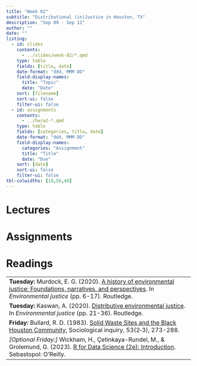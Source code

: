 ```yaml
---
title: "Week 02"
subtitle: "Distributional (in)Justice in Houston, TX"
description: "Sep 09 - Sep 12"
author: ""
date: ""
listing:
  - id: slides
    contents:
      - ../slides/week-02/*.qmd
    type: table
    fields: [title, date]
    date-format: "ddd, MMM DD"
    field-display-names:
      title: "Topic"
      date: "Date"
    sort: [filename]
    sort-ui: false
    filter-ui: false
  - id: assignments
    contents:
      - ../hw/w2-*.qmd
    type: table
    fields: [categories, title, date]
    date-format: "ddd, MMM DD"
    field-display-names:
      categories: "Assignment"
      title: "Title"
      date: "Due"
    sort: [date]
    sort-ui: false
    filter-ui: false
tbl-colwidths: [10,50,40]
---
```


# Lectures

::: {#slides}
:::

# Assignments

::: {#assignments}
:::

# Readings

|                                                                                                           |
|-----------------------------------------------------------------------------------------------------------|
|**Tuesday:** Murdock, E. G. (2020). [A history of environmental justice: Foundations, narratives, and perspectives](https://ebookcentral.proquest.com/lib/well/reader.action?docID=6228917&ppg=40&c=RVBVQg). In *Environmental justice* (pp. 6-17). Routledge.|
|**Tuesday:** Kaswan, A. (2020). [Distributive environmental justice](https://ebookcentral.proquest.com/lib/well/reader.action?docID=6228917&ppg=58&c=RVBVQg). In *Environmental justice* (pp. 21-36). Routledge.                          |
|**Friday:** Bullard, R. D. (1983). [Solid Waste Sites and the Black Houston Community](https://drrobertbullard.com/wp-content/uploads/2014/07/Bullard-Solid-Waste-and-Houston-Black-Community_Sociological-Inquiry-Vol-53-Spring-1983_4-7-14.pdf), Sociological inquiry, 53(2‐3), 273-288. |
*[Optional Friday:]* Wickham, H., Çetinkaya-Rundel, M., & Grolemund, G. (2023). [R for Data Science (2e): Introduction](https://r4ds.hadley.nz/data-visualize.html). Sebastopol: O'Reilly.   |              